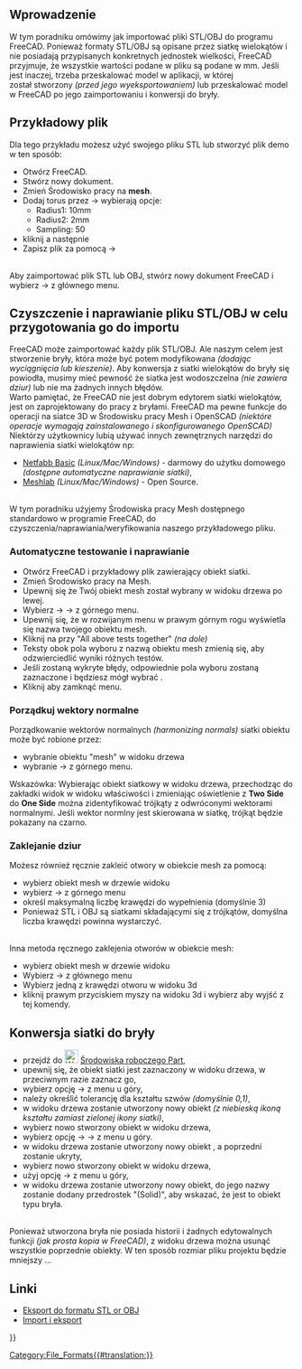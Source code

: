 <languages/>
{{TutorialInfo/pl
|Topic= Importowanie plików STL lub OBJ
|Level= Początkujący
|Time= 30 minut
|Author=r-frank
|FCVersion=0.16.6703
|Files= nie dołączono
}}

<span id="Introduction"></span>
==Wprowadzenie== 

W tym poradniku omówimy jak importować pliki STL/OBJ do programu FreeCAD.
Ponieważ formaty STL/OBJ są opisane przez siatkę wielokątów i nie posiadają przypisanych konkretnych jednostek wielkości, FreeCAD przyjmuje, że wszystkie wartości podane w pliku są podane w mm. Jeśli jest inaczej, trzeba przeskalować model w aplikacji, w której został stworzony ''(przed jego wyeksportowaniem)'' lub przeskalować model w FreeCAD po jego zaimportowaniu i konwersji do bryły.

== Przykładowy plik ==
Dla tego przykładu możesz użyć swojego pliku STL lub stworzyć plik demo w ten sposób:
*Otwórz FreeCAD.
*Stwórz nowy dokument.
*Zmień Środowisko pracy na '''mesh'''.
*Dodaj torus przez {{KEY| Meshes}}  →  {{KEY|[[Image:Mesh_BuildRegularSolid.svg|32px]] Regular solid...}} wybierają opcje:
**Radius1: 10mm
**Radius2: 2mm
**Sampling: 50
*kliknij {{KEY| Create}} a następnie {{KEY| Close}}
*Zapisz plik za pomocą {{KEY| File}}  → {{KEY| Save}}
<br />
Aby zaimportować plik STL lub OBJ, stwórz nowy dokument FreeCAD i wybierz {{KEY| File}}  → {{KEY| Import}} z głównego menu.

==Czyszczenie i naprawianie pliku STL/OBJ w celu przygotowania go do importu==
FreeCAD może zaimportować każdy plik STL/OBJ.
Ale naszym celem jest stworzenie bryły, która może być potem modyfikowana ''(dodając wyciągnięcia lub kieszenie)''.
Aby konwersja z siatki wielokątów do bryły się powiodła, musimy mieć pewność że siatka jest wodoszczelna ''(nie zawiera dziur)'' lub nie ma żadnych innych błędów.
<br />
Warto pamiętać, że FreeCAD nie jest dobrym edytorem siatki wielokątów, jest on zaprojektowany do pracy z bryłami. 
FreeCAD ma pewne funkcje do operacji na siatce 3D w Środowisku pracy Mesh i OpenSCAD ''(niektóre operacje wymagają zainstalowanego i skonfigurowanego OpenSCAD)''
<br />
Niektórzy użytkownicy lubią używać innych zewnętrznych narzędzi do naprawienia siatki wielokątów np:
* [http://www.netfabb.com/downloadcenter.php?basic=1 Netfabb Basic] ''(Linux/Mac/Windows)'' - darmowy do użytku domowego ''(dostępne automatyczne naprawianie siatki)'',
* [http://meshlab.sourceforge.net/ Meshlab] ''(Linux/Mac/Windows)'' - Open Source.
<br />
W tym poradniku użyjemy Środowiska pracy Mesh dostępnego standardowo w programie FreeCAD, do czyszczenia/naprawiania/weryfikowania naszego przykładowego pliku.

=== Automatyczne testowanie i naprawianie ===
*Otwórz FreeCAD i przykładowy plik zawierający obiekt siatki.
*Zmień Środowisko pracy na Mesh.
*Upewnij się że Twój obiekt mesh został wybrany w widoku drzewa po lewej.
*Wybierz {{KEY|Meshes}} → {{KEY|Analyze}} → {{KEY|Evaluate & Repair mesh...}} z górnego menu.
*Upewnij się, że w rozwijanym menu w prawym górnym rogu wyświetla się nazwa twojego obiektu mesh. 
* Kliknij na {{KEY|Analyze}} przy "All above tests together" ''(na dole)''
* Teksty obok pola wyboru z nazwą obiektu mesh zmienią się, aby odzwierciedlić wyniki różnych testów. 
* Jeśli zostaną wykryte błędy, odpowiednie pola wyboru zostaną zaznaczone i będziesz mógł wybrać {{KEY|Repair}}.
*Kliknij {{KEY|Close}} aby zamknąć menu.

=== Porządkuj wektory normalne ===
Porządkowanie wektorów normalnych ''(harmonizing normals)'' siatki obiektu może być robione przez:
* wybranie obiektu "mesh" w widoku drzewa
* wybranie {{KEY|Meshes}}  →  {{KEY|[[Image:Mesh_HarmonizeNormals.svg|32px]] Harmonize normals}}  z górnego menu.
Wskazówka: Wybierając obiekt siatkowy w widoku drzewa, przechodząc do zakładki widok w widoku właściwości i zmieniając oświetlenie z '''Two Side''' do '''One Side''' można zidentyfikować trójkąty z odwróconymi wektorami normalnymi.
Jeśli wektor normlny jest skierowana w siatkę, trójkąt będzie pokazany na czarno.

===Zaklejanie dziur===
Możesz również ręcznie zakleić otwory w obiekcie mesh za pomocą:
*wybierz obiekt mesh w drzewie widoku
*wybierz {{KEY| Meshes}}  →  {{KEY| Fill holes...}}  z górnego menu
*określ maksymalną liczbę krawędzi do wypełnienia (domyślnie 3)
*Ponieważ STL i OBJ są siatkami składającymi się z trójkątów, domyślna liczba krawędzi powinna wystarczyć.
<br />
Inna metoda ręcznego zaklejenia otworów w obiekcie mesh:
*wybierz obiekt mesh w drzewie widoku
*Wybierz {{KEY| Meshes}}  →  {{KEY|[[Image:Mesh_FillInteractiveHole.svg|32px]] Close hole}}  z głównego menu
*Wybierz jedną z krawędzi otworu w widoku 3d
*kliknij prawym przyciskiem myszy na widoku 3d i wybierz {{KEY| Leave hole-filling mode}} aby wyjść z tej komendy.

== Konwersja siatki do bryły ==
* przejdź do  [[Image:Workbench_Part.svg|24px]] [[Part_Workbench/pl|Środowiska roboczego Part]],
* upewnij się, że obiekt siatki jest zaznaczony w widoku drzewa, w przeciwnym razie zaznacz go,
* wybierz opcję {{KEY|Part}}  → {{KEY|[[Image:Part_ShapeFromMesh.svg|32px]] Utwórz kształt  siatki ...}} z menu u góry,
* należy określić tolerancję dla kształtu szwów ''(domyślnie 0,1)'',
* w widoku drzewa zostanie utworzony nowy obiekt ''(z niebieską ikoną kształtu zamiast zielonej ikony siatki)'',
* wybierz nowo stworzony obiekt w widoku drzewa, 
* wybierz opcję  {{KEY| Part}}  →  {{KEY|Create a copy}}  →  {{KEY|[[Image:Part_RefineShape.svg|32px]] Refine shape}} z menu u góry.
* w widoku drzewa zostanie utworzony nowy obiekt , a poprzedni zostanie ukryty,
* wybierz nowo stworzony obiekt w widoku drzewa,
* użyj  opcję {{KEY| Part}}  →  {{KEY|Konwertuj na bryłę}} z menu u góry,
* w widoku drzewa zostanie utworzony nowy obiekt, do jego nazwy zostanie dodany przedrostek "(Solid)", aby wskazać, że jest to obiekt typu bryła.
<br />
Ponieważ utworzona bryła nie posiada historii i żadnych edytowalnych funkcji ''(jak prosta kopia w FreeCAD)'', z widoku drzewa można usunąć wszystkie poprzednie obiekty.
W ten sposób rozmiar pliku projektu będzie mniejszy ...

<span id="Links"></span>
==Linki== 

* [[Export_to_STL_or_OBJ|Eksport do formatu STL or OBJ]]
* [[Import_Export/pl|Import i eksport]]

{{Userdocnavi{{#translation:}}}}
[[Category:File_Formats{{#translation:}}]]
{{clear}}